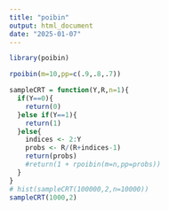```yaml
---
title: "poibin"
output: html_document
date: "2025-01-07"
---
```


```r
library(poibin)
```

```r
rpoibin(m=10,pp=c(.9,.8,.7))
```


```r
sampleCRT = function(Y,R,n=1){
  if(Y==0){
    return(0)
  }else if(Y==1){
    return(1)
  }else{
    indices <- 2:Y
    probs <- R/(R+indices-1)
    return(probs)
    #return(1 + rpoibin(m=n,pp=probs))
  }
}
# hist(sampleCRT(100000,2,n=10000))
sampleCRT(1000,2)
```


